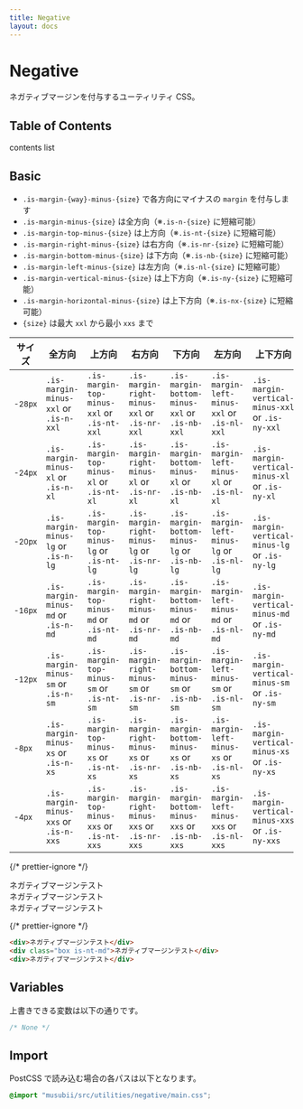 ```yaml
---
title: Negative
layout: docs
---
```


# Negative

ネガティブマージンを付与するユーティリティ CSS。

## Table of Contents

contents list

## Basic

- `.is-margin-{way}-minus-{size}` で各方向にマイナスの `margin` を付与します
- `.is-margin-minus-{size}` は全方向（※`.is-n-{size}` に短縮可能）
- `.is-margin-top-minus-{size}` は上方向（※`.is-nt-{size}` に短縮可能）
- `.is-margin-right-minus-{size}` は右方向（※`.is-nr-{size}` に短縮可能）
- `.is-margin-bottom-minus-{size}` は下方向（※`.is-nb-{size}` に短縮可能）
- `.is-margin-left-minus-{size}` は左方向（※`.is-nl-{size}` に短縮可能）
- `.is-margin-vertical-minus-{size}` は上下方向（※`.is-ny-{size}` に短縮可能）
- `.is-margin-horizontal-minus-{size}` は上下方向（※`.is-nx-{size}` に短縮可能）
- `{size}` は最大 `xxl` から最小 `xxs` まで

| サイズ               | 全方向                                | 上方向                                     | 右方向                                       | 下方向                                        | 左方向                                      | 上下方向                                        | 左右方向                                          |
| -------------------- | ------------------------------------- | ------------------------------------------ | -------------------------------------------- | --------------------------------------------- | ------------------------------------------- | ----------------------------------------------- | ------------------------------------------------- |
| <small>-28px</small> | `.is-margin-minus-xxl` or `.is-n-xxl` | `.is-margin-top-minus-xxl` or `.is-nt-xxl` | `.is-margin-right-minus-xxl` or `.is-nr-xxl` | `.is-margin-bottom-minus-xxl` or `.is-nb-xxl` | `.is-margin-left-minus-xxl` or `.is-nl-xxl` | `.is-margin-vertical-minus-xxl` or `.is-ny-xxl` | `.is-margin-horizontal-minus-xxl` or `.is-nx-xxl` |
| <small>-24px</small> | `.is-margin-minus-xl` or `.is-n-xl`   | `.is-margin-top-minus-xl` or `.is-nt-xl`   | `.is-margin-right-minus-xl` or `.is-nr-xl`   | `.is-margin-bottom-minus-xl` or `.is-nb-xl`   | `.is-margin-left-minus-xl` or `.is-nl-xl`   | `.is-margin-vertical-minus-xl` or `.is-ny-xl`   | `.is-margin-horizontal-minus-xl` or `.is-nx-xl`   |
| <small>-20px</small> | `.is-margin-minus-lg` or `.is-n-lg`   | `.is-margin-top-minus-lg` or `.is-nt-lg`   | `.is-margin-right-minus-lg` or `.is-nr-lg`   | `.is-margin-bottom-minus-lg` or `.is-nb-lg`   | `.is-margin-left-minus-lg` or `.is-nl-lg`   | `.is-margin-vertical-minus-lg` or `.is-ny-lg`   | `.is-margin-horizontal-minus-lg` or `.is-nx-lg`   |
| <small>-16px</small> | `.is-margin-minus-md` or `.is-n-md`   | `.is-margin-top-minus-md` or `.is-nt-md`   | `.is-margin-right-minus-md` or `.is-nr-md`   | `.is-margin-bottom-minus-md` or `.is-nb-md`   | `.is-margin-left-minus-md` or `.is-nl-md`   | `.is-margin-vertical-minus-md` or `.is-ny-md`   | `.is-margin-horizontal-minus-md` or `.is-nx-md`   |
| <small>-12px</small> | `.is-margin-minus-sm` or `.is-n-sm`   | `.is-margin-top-minus-sm` or `.is-nt-sm`   | `.is-margin-right-minus-sm` or `.is-nr-sm`   | `.is-margin-bottom-minus-sm` or `.is-nb-sm`   | `.is-margin-left-minus-sm` or `.is-nl-sm`   | `.is-margin-vertical-minus-sm` or `.is-ny-sm`   | `.is-margin-horizontal-minus-sm` or `.is-nx-sm`   |
| <small>-8px</small>  | `.is-margin-minus-xs` or `.is-n-xs`   | `.is-margin-top-minus-xs` or `.is-nt-xs`   | `.is-margin-right-minus-xs` or `.is-nr-xs`   | `.is-margin-bottom-minus-xs` or `.is-nb-xs`   | `.is-margin-left-minus-xs` or `.is-nl-xs`   | `.is-margin-vertical-minus-xs` or `.is-ny-xs`   | `.is-margin-horizontal-minus-xs` or `.is-nx-xs`   |
| <small>-4px</small>  | `.is-margin-minus-xxs` or `.is-n-xxs` | `.is-margin-top-minus-xxs` or `.is-nt-xxs` | `.is-margin-right-minus-xxs` or `.is-nr-xxs` | `.is-margin-bottom-minus-xxs` or `.is-nb-xxs` | `.is-margin-left-minus-xxs` or `.is-nl-xxs` | `.is-margin-vertical-minus-xxs` or `.is-ny-xxs` | `.is-margin-horizontal-minus-xxs` or `.is-nx-xxs` |

{/* prettier-ignore */}
<div className="docs-preview">
  <div>ネガティブマージンテスト</div>
  <div className="box is-nt-md" style={{background:"var(--theme-bg-2)"}}>ネガティブマージンテスト</div>
  <div>ネガティブマージンテスト</div>
</div>

{/* prettier-ignore */}
```html
<div>ネガティブマージンテスト</div>
<div class="box is-nt-md">ネガティブマージンテスト</div>
<div>ネガティブマージンテスト</div>
```

## Variables

上書きできる変数は以下の通りです。

```css
/* None */
```

## Import

PostCSS で読み込む場合の各パスは以下となります。

```css
@import "musubii/src/utilities/negative/main.css";
```
